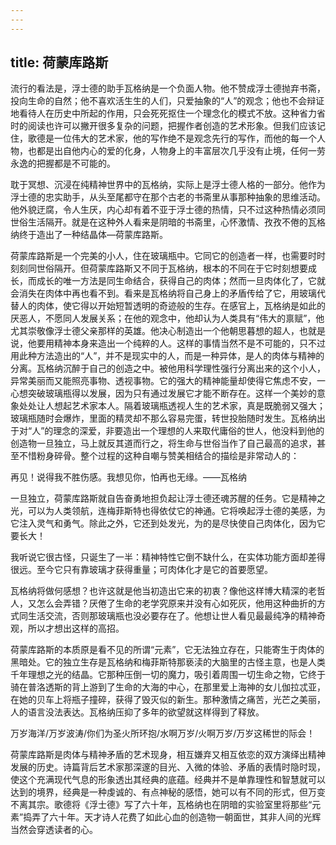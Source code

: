 ```yaml
---
---
---
```

title: 荷蒙库路斯
---




流行的看法是，浮士德的助手瓦格纳是一个负面人物。他不赞成浮士德抛弃书斋，投向生命的自然；他不喜欢活生生的人们，只爱抽象的“人”的观念；他也不会辩证地看待人在历史中所起的作用，只会死死抠住一个理念化的模式不放。这种省力省时的阅读也许可以撇开很多复杂的问题，把握作者创造的艺术形象。但我们应该记住，歌德是一位伟大的艺术家，他的写作绝不是观念先行的写作，而他的每一个人物，也都是出自他内心的爱的化身，人物身上的丰富层次几乎没有止境，任何一劳永逸的把握都是不可能的。

耽于冥想、沉浸在纯精神世界中的瓦格纳，实际上是浮士德人格的一部分。他作为浮士德的忠实助手，从头至尾都守在那个古老的书斋里从事那种抽象的思维活动。他外貌迂腐，令人生厌，内心却有着不亚于浮士德的热情，只不过这种热情必须同世俗生活隔开。就是在这种外人看来是阴暗的书斋里，心怀激情、孜孜不倦的瓦格纳终于造出了一种结晶体—荷蒙库路斯。

荷蒙库路斯是一个完美的小人，住在玻璃瓶中。它同它的创造者一样，也需要时时刻刻同世俗隔开。但荷蒙库路斯又不同于瓦格纳，根本的不同在于它时刻想要成长，而成长的唯一方法是同生命结合，获得自己的肉体；然而一旦肉体化了，它就会消失在肉体中再也看不到。看来是瓦格纳将自己身上的矛盾传给了它，用玻璃代替人的肉体，使它得以开始短暂透明的奇迹般的生存。在感官上，瓦格纳是如此的厌恶人，不愿同人发展关系；在他的观念中，他却认为人类具有“伟大的禀赋”，他尤其崇敬像浮士德父亲那样的英雄。他决心制造出一个他朝思暮想的超人，也就是说，他要用精神本身来造出一个纯粹的人。这样的事情当然不是不可能的，只不过用此种方法造出的“人”，并不是现实中的人，而是一种异体，是人的肉体与精神的分离。瓦格纳沉醉于自己的创造之中。被他用科学理性强行分离出来的这个小人，异常美丽而又能照亮事物、透视事物。它的强大的精神能量却使得它焦虑不安，一心想突破玻璃瓶得以发展，因为只有通过发展它才能不断存在。这样一个美妙的意象处处让人想起艺术家本人。隔着玻璃瓶透视人生的艺术家，真是既脆弱又强大；玻璃瓶随时会爆炸，里面的精灵却不那么容易完蛋，转世投胎随时发生。瓦格纳出于对“人”的理念的深爱，非要造出一个理想的人来取代庸俗的世人，他没料到他的创造物一旦独立，马上就反其道而行之，将生命与世俗当作了自己最高的追求，甚至不惜粉身碎骨。整个过程的这种自嘲与赞美相结合的描绘是非常动人的：

再见！说得我不胜伤感。我想见你，怕再也无缘。——瓦格纳

一旦独立，荷蒙库路斯就自告奋勇地担负起让浮士德还魂苏醒的任务。它是精神之光，可以为人类领航，连梅菲斯特也得依仗它的神通。它将唤起浮士德的美感，为它注入灵气和勇气。除此之外，它还到处发光，为的是尽快使自己肉体化，因为它要长大！

我听说它很古怪，只诞生了一半：精神特性它倒不缺什么，在实体功能方面却差得很远。至今它只有靠玻璃才获得重量；可肉体化才是它的首要愿望。

瓦格纳将做何感想？也许这就是他当初造出它来的初衷？像他这样博大精深的老哲人，又怎么会弄错？厌倦了生命的老学究原来并没有心如死灰，他用这种曲折的方式同生活交流，否则那玻璃瓶也没必要存在了。他想让世人看见最最纯净的精神奇观，所以才想出这样的高招。

荷蒙库路斯的本质原是看不见的所谓“元素”，它无法独立存在，只能寄生于肉体的黑暗处。它的独立生存是瓦格纳和梅菲斯特那亵渎的大脑里的古怪主意，也是人类千年理想之光的结晶。它那种压倒一切的魔力，吸引着周围一切生命之物，它终于骑在普洛透斯的背上游到了生命的大海的中心，在那里爱上海神的女儿伽拉忒亚，在她的贝车上将瓶子撞碎，获得了毁灭似的新生。那种激情之痛苦，光芒之美丽，人的语言没法表达。瓦格纳压抑了多年的欲望就这样得到了释放。

万岁海洋/万岁波涛/你们为圣火所环抱/水啊万岁/火啊万岁/万岁这稀世的际会！

荷蒙库路斯是肉体与精神矛盾的艺术现身，相互嫌弃又相互依恋的双方演绎出精神发展的历史。诗篇背后艺术家那深邃的目光、入微的体验、矛盾的表情时隐时现，使这个充满现代气息的形象透出其经典的底蕴。经典并不是单靠理性和智慧就可以达到的境界，经典是一种虔诚的、有点神秘的感悟，她可以有不同的形式，但万变不离其宗。歌德将《浮士德》写了六十年，瓦格纳也在阴暗的实验室里将那些“元素”捣弄了六十年。天才诗人花费了如此心血的创造物一朝面世，其非人间的光辉当然会穿透读者的心。